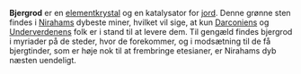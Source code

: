 {{title:Bjergrod}}
{{author:Laura Holmegaard}}
{{timestamp:2011-01-16T09:30:50Z}}
{{copyright:Bjergrod}}
'''Bjergrod''' er en [[elementkrystal]] og en katalysator for [[jord]]. Denne grønne sten findes i [[Niraham|Nirahams]] dybeste miner, hvilket vil sige, at kun [[Darconien|Darconiens]] og [[Underverdenen|Underverdenens]] folk er i stand til at levere dem. Til gengæld findes bjergrod i myriader på de steder, hvor de forekommer, og i modsætning til de få bjergtinder, som er høje nok til at frembringe etesianer, er Nirahams dyb næsten uendeligt.